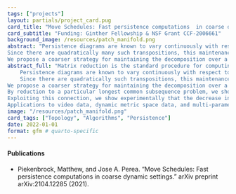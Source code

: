 ```yaml
---
tags: ["projects"]
layout: partials/project_card.pug
card_title: "Move Schedules: Fast persistence computations  in coarse dynamic settings"
card_subtitle: "Funding: Ginther Fellowship & NSF Grant CCF-2006661"
background_image: /resources/patch_manifold.png
abstract: "Persistence diagrams are known to vary continuously with respect to their input, motivating the  study of their computation for time-varying filtered complexes. Computationally, simulating persistence dynamically can be reduced to maintaining a valid decomposition under adjacent transpositions in the filtration order. 
Since there are quadratically many such transpositions, this maintenance procedure exhibits limited scalability and often is too fine for many applications. 
We propose a coarser strategy for maintaining the decomposition over a 1-parameter family of filtrations that requires only subquadratic time and linear space to construct."
abstract_full: "Matrix reduction is the standard procedure for computing the persistent homology of a filtered simplicial complex with $m$ simplices. Its output is a particular decomposition of the total boundary matrix, from which the persistence diagrams and generating cycles are derived. 
	Persistence diagrams are known to vary continuously with respect to their input, motivating the  study of their computation for time-varying filtered complexes. Computationally, simulating persistence dynamically can be reduced to maintaining a valid decomposition under adjacent transpositions in the filtration order. 
	Since there are quadratically such transpositions, this maintenance procedure exhibits limited scalability and often is too fine for many applications. 
We propose a coarser strategy for maintaining the decomposition over a 1-parameter family of filtrations that requires only superlinear time and linear space to construct. 
By reduction to a particular longest common subsequence problem, we show the storage needed to employ this strategy is actually sublinear in expectation. 
Exploiting this connection, we show experimentally that the decrease in operations to compute diagrams across a family of filtrations, is proportional to the difference between the expected quadratic number of states and the proposed sublinear coarsening.
Applications to video data, dynamic metric space data, and multi-parameter persistence are also presented."
image: "/resources/patch_manifold.png"
card_tags: ["Topology", "Algorithms", "Persistence"]
date: 2022-01-01
format: gfm # quarto-specific 
---
```


:::{.flex .items-center .px-2 .py-1 .bg-gray-100}
<h4 class="font-bold bg-gray-100"> Publications </h4>
:::

:::{.p-2 .overflow-auto .px-4 .py-2 .bg-white-100}
:::{.prose-md .lisc-desc .text-sm .space-y-2}
- Piekenbrock, Matthew, and Jose A. Perea. "Move Schedules: Fast persistence computations in coarse dynamic settings." arXiv preprint arXiv:2104.12285 (2021).
:::
:::

